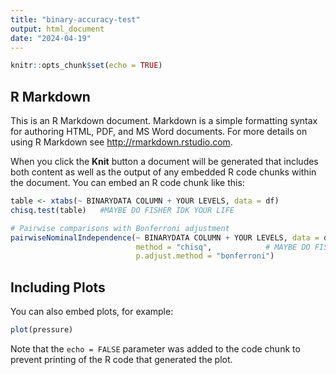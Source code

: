 ```yaml
---
title: "binary-accuracy-test"
output: html_document
date: "2024-04-19"
---
```


```r
knitr::opts_chunk$set(echo = TRUE)
```

## R Markdown

This is an R Markdown document. Markdown is a simple formatting syntax for authoring HTML, PDF, and MS Word documents. For more details on using R Markdown see <http://rmarkdown.rstudio.com>.

When you click the **Knit** button a document will be generated that includes both content as well as the output of any embedded R code chunks within the document. You can embed an R code chunk like this:

```r
table <- xtabs(~ BINARYDATA COLUMN + YOUR LEVELS, data = df)
chisq.test(table)   #MAYBE DO FISHER IDK YOUR LIFE

# Pairwise comparisons with Bonferroni adjustment
pairwiseNominalIndependence(~ BINARYDATA COLUMN + YOUR LEVELS, data = df,
                            method = "chisq",            # MAYBE DO FISHER IDK YOUR LIFE
                            p.adjust.method = "bonferroni")
```

## Including Plots

You can also embed plots, for example:

```r
plot(pressure)
```

Note that the `echo = FALSE` parameter was added to the code chunk to prevent printing of the R code that generated the plot.
